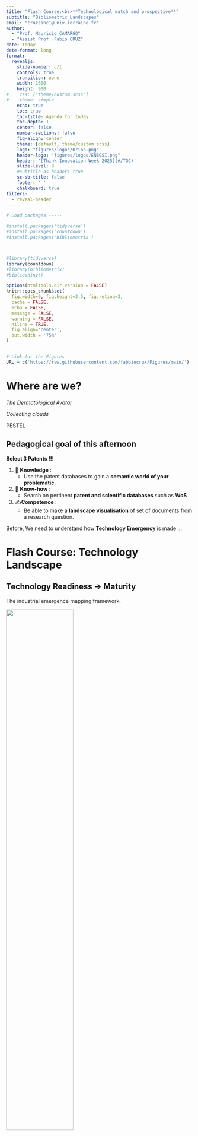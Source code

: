 ```yaml
---
title: "Flash Course:<br>**Technological watch and prospective**"
subtitle: "Bibliometric Landscapes"  
email: "cruzsanc1@univ-lorraine.fr"
author: 
  - "Prof. Mauricio CAMARGO"
  - "Assist Prof. Fabio CRUZ"
date: today
date-format: long
format: 
  revealjs:
    slide-number: c/t
    controls: true
    transition: none
    width: 1600
    height: 900
#    css: ["theme/custom.scss"]
#    theme: simple
    echo: true
    toc: true
    toc-title: Agenda for today
    toc-depth: 1
    center: false
    number-sections: false
    fig-align: center
    theme: [default, theme/custom.scss]
    logo: "figures/logos/Orion.png"
    header-logo: "figures/logos/ENSGSI.png"
    header: '[Think Innovation Week 2025](#/TOC)'
    slide-level: 3
    #subtitle-as-header: true
    sc-sb-title: false
    footer: ' '
    chalkboard: true
filters:
  - reveal-header
---
```


```r
# Load packages -----

#install.packages('tidyverse')
#install.packages('countdown')
#install.packages('bibliometrix')



#library(tidyverse)
library(countdown)
#library(bibliometrix)
#biblioshiny()

options(htmltools.dir.version = FALSE)
knitr::opts_chunk$set(
  fig.width=9, fig.height=3.5, fig.retina=3,
  cache = FALSE,
  echo = FALSE,
  message = FALSE, 
  warning = FALSE,
  hiline = TRUE,
  fig.align='center',
  out.width = '75%' 
)


# Link for the Figures
URL = c('https://raw.githubusercontent.com/fabbiocrux/Figures/main/')

```




# Where are we? {.unnumbered}

::: {layout="[1,1]"}

*The Dermatological Avatar*

*Collecting clouds*

:::

::: {.r-fit-text}
PESTEL 
:::


## Pedagogical goal of this afternoon {.unnumbered}

:::{.callout-tip title="🚨 Goal of the Day"}

**Select 3 Patents !!!**

:::


1. 🧠 **Knowledge** : 
   - Use the patent databases to gain a **semantic world of your problematic**. 

1. 🔨 **Know-how** : 
   - Search on pertinent **patent and scientific databases** such as **WoS** 

1. ✍**Competence**  : 
   - Be able to make a **landscape visualisation** of set of documents from a research question.



Before, We need to understand how **Technology Emergency** is made ...

# Flash Course: Technology Landscape


## Technology Readiness → Maturity {.nostretch}

The industrial emergence mapping framework.

![](figures/00.png){width=60% fig-align='center'}

:::{.footer}
Phaal, R., O’Sullivan, E., Routley, M., Ford, S., Probert, D., 2011. A framework for mapping industrial emergence. Technological Forecasting and Social Change 78, 217–230. [https://doi.org/10.1016/j.techfore.2010.06.018](https://doi.org/10.1016/j.techfore.2010.06.018)
:::

## Technology Readiness → Levels

Framework developed in the Aeronautical field.

![[Technology Readiness Levels (TRL)](https://www.esa.int/Enabling_Support/Space_Engineering_Technology/Shaping_the_Future/Technology_Readiness_Levels_TRL)](figures/TRL-00.png)

## Technology Readiness → The Valley of Death

![](figures/TRL-01.png){width="70%" fig-align="center"}

::: footer
Source: [Hensen, J., Loonen, R., Archontiki, M., Kanellis, M., 2015. Using building simulation for moving innovations across the "Valley of Death." REHVA Journal 52, 58--62.](https://www.researchgate.net/profile/Roel-Loonen/publication/276205251_Using_building_simulation_for_moving_innovations_across_the_Valley_of_Death/links/5552333108ae6fd2d81d4406/Using-building-simulation-for-moving-innovations-across-the-Valley-of-Death.pdf)
:::

## Technology Readiness → Challenges TRL4 - TRL7

![](figures/TRL-03.png){width="70%" fig-align="center"}

::: footer
Source: [Hensen, J., Loonen, R., Archontiki, M., Kanellis, M., 2015. Using building simulation for moving innovations across the "Valley of Death." REHVA Journal 52, 58--62.](https://www.researchgate.net/profile/Roel-Loonen/publication/276205251_Using_building_simulation_for_moving_innovations_across_the_Valley_of_Death/links/5552333108ae6fd2d81d4406/Using-building-simulation-for-moving-innovations-across-the-Valley-of-Death.pdf)
:::

## Technology Readiness → Challenges TRL4 - TRL7

-   There is a **lack of tools** that can provide insights into **technology-integration** issues at an early R&D phase (TRL 1-5).
-   This results in a **mismatch between information** need and availability and **complicates decision-making**.
-   The process requires an **interdisciplinary approach**. The right combination of skills and expertise may not always be available

## Technology Readiness → Evolution

::: {.r-stack}
![](figures/NPD-0.png){width="70%" fig-align="center"}

![](figures/NPD-1.png){.fragment .absolute width="500"  top=250 left=0}

![](figures/NPD-2.png){.fragment width="500" fig-align="center"}

![](figures/NPD-3.png){.fragment .absolute top=50 right=50 width="400" }

![](figures/NPD-4.png){.fragment .absolute top=250 left=0 width="500" }

![](figures/NPD-5.png){.fragment  width="800" fig-align="center"}
:::





## Scientific databases: Web Of Science (WoS)

:::{layout="[30,70]"}
:::{}

![](figures/WOS-00.png){width="95%" fig-align="center"}


::: {.callout-tip}
**Tutorials**

1. [🔑 To Acces to WoS](#wos)

:::
:::

:::{}
- WoS indexes a wide range of academic publications → **peer-reviewed journals**, conference proceedings, patents...
- Citation Tracking → 📈
- Research Analytics → 🏛️🌍
- Curated Content → 📋 Minimal Criteria of indexation
- Interdisciplinary Reach → ⚙️Engineering to 👥 Social Sciences
- Developed by Clarivate → 🔒💰

:::
:::



## Web of science → Scientific & Patent databases

![](figures/logos/WoS.png){width="400" fig-align="left"}

::: columns
::: {.column width="50%"}
![**Core Collections**](figures/01-UL-databases/03.png){fig-align="center"}
:::

::: {.column width="50%"}
![**Derwent Innovations Index**](figures/01-UL-databases/04.png){fig-align="center"}
:::
:::



## Pedagogical objective for you!

:::{layout="[45,-5,45]" layout-valign="top"}

![**Expand the State of the Art via the patent analysis**](figures/TRL-06.png){fig-align="center"}

:::{}
An overview on the space of patents enabling :  

- Validating the relevance of your concepts 
- Listing more cited patents 
- Identifying key players (assignees) and links
:::
:::


---

:::{.large}
So..  
:::

![](https://media.giphy.com/media/xT39Db8zIOODTppk08/giphy-downsized-large.gif){width=50% fig-align=center}




# Presentation of tools

## The canvas of Step 2

::: columns
::: {.column width="30%"}
![Goal Step 2a : Define the research questions](figures/Step-2a.jpg){fig-align="center"}
:::

::: {.column width="30%"}
![Goal: Define research equation](figures/Step-2b.jpg){fig-align="center"}
:::

::: {.column width="30%"}
![Goal Step 2c: Visualize & Analize Patent databases](figures/Step-2c.jpg){fig-align="center"}
:::

:::


## Bibliometric mapping: Vosviewer


:::{layout="[45,-5,45]" layout-valign="top"}

![Software: VOSviewer](figures/vos/09.jpg){fig-align="center"}


:::{}
[⬇️ Download at <br> https://www.vosviewer.com/](https://www.vosviewer.com/)

::: {.callout-tip}
**Tutorials**

1. [🔑 VOSviewer: First Steps WoS](#sci-vos)

:::
:::

:::


:::{.footer}
Source: [Van Eck, N.J., Waltman, L., 2010. Software survey: VOSviewer, a computer program for bibliometric mapping. Scientometrics 84, 523–538. ](https://doi.org/10.1007/s11192-009-0146-3)
:::


## Step 2a: Research conceptualization

:::{layout="[45,-2,50]" layout-valign="top"}

![](figures/Step-2a.jpg){fig-align="center" width="80%"}

:::{}

**🎯 Goal:**

- Based on the canvas, Identify a **research question** from a general topic that you want to study. 
    - Define two or three specific research topics that complete the general research question. 


```r
countdown(minutes = 30, seconds = 00, top = 100, right=50, font_size = "4em", padding = "5px",
          margin = "5px",)
```

:::
:::




# Step 2b: Patent screening and analysis

:::{layout="[45,-2,50]" layout-valign="top"}

![](figures/Step-2b.jpg){fig-align="center"}

:::{}
**🎯 Goal:**

- Identify the *Concepts* and semantic world of the research questions based on the canva. 
- Structure a *replicable search equation* based on the 'Venn Diagram' approach. 
- Use scientific databases [🔗 Web of Science](https://www-webofscience-com.bases-doc.univ-lorraine.fr/wos/woscc/basic-search) 

<br>
<br>
<br>

```r
countdown(minutes = 30, seconds = 00, top = 100, right=50, font_size = "4em", padding = "5px",
          margin = "5px",)
```

:::
:::


# Step 2c: Comparing the scientific and the Patent domains


::: columns
::: {.column width="50%"}
![Goal Step 2c : Comparing the scientific and the Patent domains](figures/Step-2c.jpg){fig-align="center"}
:::

::: {.column width="50%"}


**🎯 Goal:** Create a detailed description and facilitate a discussion on the visualizations generated by **VOSviewer**. 

- Focus on interpreting how the clusters identified relate to the research question.
- Examine key patterns and connections. 
- Uncover insights into the relationships among concepts and themes. 
- Make a description enhancing the understanding of the research landscape.


```r
countdown(minutes = 45, seconds = 00, top = 100, right=50, font_size = "4em", padding = "5px",
          margin = "5px",)
```


:::
:::



# List of Tutorials

- [Web Of Science Patent Database](#wos)
- [VOSviewer: Landscape visualization](#sci-vos)




#  Web Of Science Patent Database {#wos}

##  Web Of Science Patent Database

:::{layout="[50,-2,50]" layout-valign="center"}
:::{}

- 
[🔗 Access to UL <br>`https://ent.univ-lorraine.fr/`](https://ent.univ-lorraine.fr/){target="_blank"}

- Use your UL account to access

:::

![](figures/wos/UL-00.png){fig-align="center" width="60%"}

:::




### WoS database → Access to the 'Ressources en Ligne'

:::{layout="[40,-2,60]" layout-valign="center"}
:::{}

- Acces to <br> [`Ressources en Ligne`](https://bu.univ-lorraine.fr/ressources-en-ligne){target="_blank"}

- [🔗 Ressources online of the UL](https://bu.univ-lorraine.fr/ressources-en-ligne){target="_blank"}

:::

![](figures/01-UL-databases/01.png)

:::



### WoS database → UL Web of Science


:::{layout="[40,-2,60]" layout-valign="center"}
:::{}

- Look for the 'Web of Science' database

- [🔗 Ressources online of the UL](https://bu.univ-lorraine.fr/ressources-en-ligne){target="_blank"}
:::
![](figures/01-UL-databases/02.png)
:::



## Web of Science Interface → Patent collection 

:::{layout="[40,-2,60]" layout-valign="center"}
:::{}

- Select the <br> **`Derwent Innovation Index`**  <br> database

:::
![](figures/wos/01.png)
:::


## Web of Science Interface → Simple research mode

:::{layout="[40,-2,60]" layout-valign="center"}
:::{}

- Structure your <br> **`Search Equation`** 

:::
![](figures/wos/02.png)
:::


## Web of Science Interface → Results

:::{layout="[40,-2,60]" layout-valign="center"}
:::{}

- See the <br> **`Results`** and **`Filters`**

:::
![](figures/wos/03.png)
:::


## Web of Science Interface → Analyse Results

:::{layout="[40,-2,60]" layout-valign="center"}
:::{}

- See  <br> **`Analyze Results`**
- Explore the differents visualisation options

   - Subject areas
   - Assignee Names
   - Inventors
   - etc ...


:::
![](figures/wos/04.png)
:::


## Web of Science Interface → Export Results

:::{layout="[40,-2,60]" layout-valign="center"}
:::{}

- See  <br> **`Export Results`** → **`Tab Delimited File`**

:::
![](figures/wos/05.png)
:::



## Web of Science Interface → Sign In

:::{layout="[40,-2,60]" layout-valign="center"}
:::{}

- Make an Account for   <br> **`Web Of Science`** 

:::
![](figures/wos/06.png)
:::



## Web of Science Interface → Sign In

:::{layout="[40,-2,60]" layout-valign="center"}
:::{}

- Use your Account to Connect   <br> **`Web Of Science`** 

:::
![](figures/wos/07.png)
:::


## Web of Science Interface → Export Results

:::{layout="[40,-2,60]" layout-valign="center"}
:::{}

- See  <br> **`Export Results`** → **`Custom Selection`**

:::
![](figures/wos/08.png)
:::


## Web of Science Interface → Export Results

:::{layout="[40,-2,60]" layout-valign="center"}
:::{}

- Select  <br> **`All custom elements`** 

:::
![](figures/wos/09.png)
:::



## Web of Science Interface → Export Results

:::{layout="[40,-2,60]" layout-valign="center"}
:::{}

- Make attention to  <br> **`Export the 1 to 1000 Elements max`** 

:::
![](figures/wos/10.png)
:::


## Web of Science Interface → Download Results

:::{layout="[40,-2,60]" layout-valign="center"}
:::{}

- Download the database <br> **`<Filename.txt>`** 

This is all for this part 🙂
:::
![](figures/wos/11.png)
:::


## Web of Science Interface → Filter Patents

:::{layout="[40,-2,60]" layout-valign="center"}
:::{}

- Filter  the Patent based on a <br> **`*Criteria*`** 

:::
![](figures/wos/22.png)
:::



# Vosviewer: Landscape visualization  {#sci-vos .unnumbered background-image="figures/vos/10.jpg" background-size="65%" background-position="100% 50%" }

Scientific Network visualization

⬇️ [https://www.vosviewer.com/](https://www.vosviewer.com/)



## Small introduction to VosViewer

:::{layout="[50,50]"}
:::{}
- Focus on visualization of scientometric networks
- Support for large number of data sources
- Text mining functionality
- Advanced visualization features
- Relatively easy to use
- Limited analysis options
- Developed at CWTS
:::

{{< video https://www.youtube.com/embed/9dTWkNRxUtw width="1200" height="500"  >}}
:::


## Purpose of VOSviewer tool

- 🧠 **Knowledge** : 
   - Use the patent databases to gain a **semantic world of your problematic** based on the **Titles** of the patents.

- ✍**Competence**  : 
   - Be able to make a **landscape visualisation** of set of documents from a research question.

We use the database download from **Web Of Science** 📜

## VOSviewer → First Steps

:::{layout="[40,-2,60]" layout-valign="center"}
:::{}

**🎯 Goal:**

- Load the **`Data`** 
- Create a  **`Visualisation`** 

:::

:::


## VOSviewer → Load database

:::{layout="[40,-2,60]" layout-valign="center"}
:::{}

- Open VOSviewer on your PC
- Click on **`CREATE`** 
- Add <br> **`Create a Map based on text data`** 

- **`NEXT`** 
:::

![](figures/vos/01.png)
:::

## VOSviewer → Type of database

:::{layout="[40,-2,60]" layout-valign="center"}
:::{}


- Select <br> **`Bibliographic database file`** 

- **`NEXT`** 
:::

![](figures/vos/02.png)
:::

## VOSviewer → Type of database

:::{layout="[40,-2,60]" layout-valign="center"}
:::{}


- Select <br> **`Web Of Science`** 

- Seek your **`<Filename.txt>`**  on your PC 

- **`NEXT`** 
:::

![](figures/vos/03.png)
:::

## VOSviewer → Load of database

:::{layout="[40,-2,60]" layout-valign="center"}
:::{}


- Load your **`<Filename.txt>`**  on your PC 

- **`NEXT`** 
:::

![](figures/vos/04.png)
:::


## VOSviewer → Title Field

:::{layout="[40,-2,60]" layout-valign="center"}
:::{}


- Select <br> **`<Title field>`**  

- **`NEXT`** 
:::

![](figures/vos/05.png)
:::


## VOSviewer → Title Field

:::{layout="[40,-2,60]" layout-valign="center"}
:::{}


- Select <br> **`Binary Counting`**  

- **`NEXT`** 
:::

![](figures/vos/06.png)
:::


## VOSviewer → Number of Occurences

:::{layout="[40,-2,60]" layout-valign="center"}
:::{}
- Adjuts the <br> **`Number of Occurences`**  

⚠️ Attention to the possible keywords that pass the filter

- **`NEXT`** 
:::

![](figures/vos/07.png)
:::


## VOSviewer → Keywords

:::{layout="[40,-2,60]" layout-valign="center"}
:::{}


- Listing of the <br> **`Keywords`**  

⚠️ You can erase `keywords` if neccesary 

- **`NEXT`** 
:::

![](figures/vos/08.png)
:::



## VOSviewer → Visualization

:::{layout="[40,-2,60]" layout-valign="center"}
:::{}


- Select the <br> **`YES`**  
- **`NEXT`** 

:::

![](figures/vos/09.png)
:::


## VOSviewer → Visualization 🙂


:::{layout="[50,-2,50]" layout-valign="top"}
:::{}
**Network Visualization**

![](figures/vos/10.png)
:::

:::{}
**Density Visualization**

![](figures/vos/11.jpg)
:::

:::


# Vosviewer: Analyzing the Authors {.unnumbered}

## Purpose of VOSviewer tool

1. 🧠 **Knowledge** : 
   - Use the patent databases to unders a **semantic world of your problematic** based on the **Authors** of the patents.

1. ✍**Competence**  : 
   - Be able to make a **landscape visualisation** of set of documents from a research question.

We use the database download from **Web Of Science** 📜

## VOSviewer → As made before  {.unnumbered}

:::{layout="[40,-2,60]" layout-valign="center"}
:::{}

**🎯 Goal:**

- Load the **`Data`** 
- Create a  **`CREATE`** 
- Add <br> **`Create a Map based on BIBLIOGRAPHIC data`** 
:::

![](figures/vos/12.png)

:::



## VOSviewer → Type of database

:::{layout="[40,-2,60]" layout-valign="center"}
:::{}


- Select <br> **`Bibliographic database file`** 

- **`NEXT`** 
:::

![](figures/vos/13.png)
:::

## VOSviewer → Type of database

:::{layout="[40,-2,60]" layout-valign="center"}
:::{}

- Select <br> **`Web Of Science`** 

- Seek your **`<Filename.txt>`**  on your PC 

- **`NEXT`** 
:::

![](figures/vos/14.png)
:::

## VOSviewer → Load of database

:::{layout="[40,-2,60]" layout-valign="center"}
:::{}


- Select your <br> **`Co-Authorship`** > **`Author`** 

- **`NEXT`** 
:::

![](figures/vos/15.png)
:::


## VOSviewer → Filters

:::{layout="[40,-2,60]" layout-valign="center"}
:::{}


- Attention to the filters criteria 
   - Minimun of Documents
   - Citations 

- **`NEXT`** 
:::

![](figures/vos/16.png)
:::


## VOSviewer → Counting

:::{layout="[40,-2,60]" layout-valign="center"}
:::{}


- Select <br> **`Binary Counting`**  

- **`NEXT`** 
:::

![](figures/vos/17.png)
:::


## VOSviewer → Authors to be selected

:::{layout="[40,-2,60]" layout-valign="center"}
:::{}
- Adjuts the <br> **`Authors to be selected`**  

⚠️ Attention to the possible keywords that pass the filter

- **`NEXT`** 
:::

![](figures/vos/18.png)
:::


## VOSviewer → Validation of Connections

:::{layout="[40,-2,60]" layout-valign="center"}
:::{}


- Put **`YES`** 

- **`NEXT`** 
:::

![](figures/vos/19.png)
:::

## VOSviewer → Authors Landscape

:::{layout="[50,-2,50]" layout-valign="top"}
:::{}
**Network Visualization**

![](figures/vos/20.png)
:::

:::{}
**Density Visualization**

![](figures/vos/21.png)
:::

:::